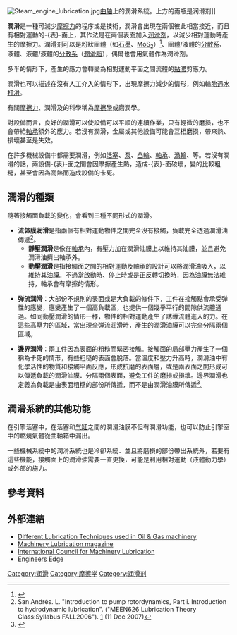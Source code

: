 [[File:Steam_engine_lubrication.jpg|thumb]][[曲轴|曲轴]]上的潤滑系統。上方的兩瓶是润滑剂]]

'''潤滑'''是一種可減少[[摩擦力|摩擦力]]的程序或是技術，潤滑會出現在兩個彼此相當接近，而且有相對運動的-{表}-面上，其作法是在兩個表面加入[[润滑剂|润滑剂]]，以減少相對運動時產生的摩擦力。潤滑剂可以是粉狀固體（如[[石墨|石墨]]、[[二硫化鉬|MoS<sub>2</sub>]]）<ref>{{Cite web |url=http://www.engineersedge.com/lubrication/applications_solid_lubrication.htm |title=Applications of Solid Lubrication |access-date=2014-03-22 |archive-date=2020-05-17 |archive-url=https://web.archive.org/web/20200517171120/https://www.engineersedge.com/lubrication/applications_solid_lubrication.htm |dead-url=no }}</ref>、固體/液體的[[分散系|分散系]]、液體、液體/液體的[[分散系|分散系]]（[[潤滑脂|潤滑脂]]），偶爾也會用氣體作為潤滑剂。

多半的情形下，產生的應力會轉變為相對運動平面之間流體的[[黏度|黏滯]]剪應力。

潤滑也可以描述在沒有人工介入的情形下，出現摩擦力減少的情形，例如輪胎[[滑水_(輪胎)|遇水打滑]]。
 
有關[[摩擦力|摩擦力]]、潤滑及{{link-en|磨损|wear}}的科學稱為[[摩擦學|摩擦學]]或磨潤學。

對設備而言，良好的潤滑可以使設備可以平順的連續作業，只有輕微的磨损，也不會帶給[[軸承|軸承]]額外的應力。若沒有潤滑，金屬或其他設備可能會互相磨损，帶來熱、損壞甚至是失效。

在許多機械設備中都需要潤滑，例如[[活塞|活塞]]、[[泵|泵]]、[[凸輪|凸輪]]、[[軸承|軸承]]、[[渦輪|渦輪]]、{{link-en|切削工具|cutting tool}}等。若沒有潤滑的話，兩設備-{表}-面之間會因摩擦產生熱，造成-{表}-面破壞，變的比較粗糙，甚至會因為高熱而造成設備的卡死。

==潤滑的種類==
隨著接觸面負載的變化，會看到三種不同形式的潤滑。

*'''流体膜润滑'''是指兩個有相對運動物件之間完全沒有接觸，負載完全透過潤滑油傳遞<ref>San Andrés. L. "Introduction to pump rotordynamics, Part i. Introduction to hydrodynamic lubrication". ("MEEN626 Lubrication Theory Class:Syllabus FALL2006"). [http://phn.tamu.edu/me262/Notes_pdf/Introduction.pdf]{{dead link|date=2018年1月 |bot=InternetArchiveBot |fix-attempted=yes }} (11 Dec 2007)</ref>。
**'''靜壓潤滑'''是像在[[軸承|軸承]]內，有壓力加在潤滑油膜上以維持其油膜，並且避免潤滑油擠出軸承外。
**'''動壓潤滑'''是指接觸面之間的相對運動及軸承的設計可以將潤滑油吸入，以維持其油膜。不過當啟動時、停止時或是正反轉切換時，因為油膜無法維持，軸承會有摩擦的情形。

*'''弹流润滑'''：大部份不規則的表面或是大負載的條件下，工件在接觸點會承受弹性的應變，應變產生了一個高負載區，也提供一個幾乎平行的間隙供流體通過。如同動壓潤滑的情形一様，物件的相對運動產生了誘導流體進入的力。在這些高壓力的區域，當出現全弹流润滑時，產生的潤滑油膜可以完全分隔兩個區域。<!--Contact between raised solid features, or '''''asperities''''', can occur, leading to a mixed-lubrication or boundary lubrication regime.-->

*'''邊界潤滑'''：兩工件因為表面的粗糙而緊密接觸。接觸面的局部壓力產生了一個稱為卡死的情形，有些粗糙的表面會脫落。當溫度和壓力升高時，潤滑油中有化學活性的物質和接觸平面反應，形成抗磨的表面層，或是兩表面之間形成可以傳遞負載的潤滑油膜．分隔兩個表面，避免工件的磨損或損壞。邊界潤滑也定義為負載是由表面粗糙的部份所傳遞，而不是由潤滑油膜所傳遞<ref>{{cite book|author= Bosman R. and Schipper D.J.|title=Microscopic Mild Wear in the Boundary Lubrication regime|edition=|publisher=Laboratory for Surface Technology and Tribology, Faculty of Engineering Technology, University of Twente, P.O. Box 217, NL 7500 AE Enschede, The Netherlands |year=|id=}}</ref>。

==潤滑系統的其他功能==
在引擎活塞中，在活塞和[[气缸|气缸]]之間的潤滑油膜不但有潤滑功能，也可以防止引擎室中的燃燒氣體從曲軸箱中漏出。

一些機械系統中的潤滑系統也是冷卻系統．並且將磨損的部份帶出系統外，若要有這些機能，接觸面上的潤滑油需要一直更換，可能是利用相對運動（液體動力學）或外部的施力。

==參考資料==
{{reflist}}

== 外部連結 ==
{{Commons category|Lubrication}}
{{Wiktionary|Lubrication}}
* [http://articles.compressionjobs.com/articles/oilfield-101/3240-lubrication-oil-field-pumps-turbines-compressors Different Lubrication Techniques used in Oil & Gas machinery] {{Wayback|url=http://articles.compressionjobs.com/articles/oilfield-101/3240-lubrication-oil-field-pumps-turbines-compressors |date=20110607195913 }}
* [https://web.archive.org/web/20081211042909/http://www.machinerylubrication.com/ Machinery Lubrication magazine]
* [http://www.lubecouncil.org/ International Council for Machinery Lubrication] {{Wayback|url=http://www.lubecouncil.org/ |date=20130603173849 }}
* [http://www.engineersedge.com/lubrication/lubrication_knowledge_menu.shtml Engineers Edge] {{Wayback|url=http://www.engineersedge.com/lubrication/lubrication_knowledge_menu.shtml |date=20210211163233 }}

[[Category:润滑|Category:润滑]]
[[Category:摩擦学|Category:摩擦学]]
[[Category:润滑剂|Category:润滑剂]]